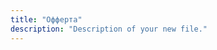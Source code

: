 ```yaml
---
title: "Офферта"
description: "Description of your new file."
---
```


<iframe id="tally-frame" data-tally-src="https://tally.so/embed/wzgGN1?hideTitle=1&transparentBackground=1&dynamicHeight=1&ip_address=&user_agent=" loading="lazy" width="100%" height="500" frameBorder="0" marginHeight="0" marginWidth="0" title="Tally Form" />

<script>
{`
async function enrichTallyForm() {
  const ipData = await fetch('https://api.ipify.org?format=json').then(res => res.json());
  const userAgent = navigator.userAgent;

  const frame = document.getElementById('tally-frame');
  let src = frame.getAttribute('data-tally-src');

  src += \`&ip_address=\${encodeURIComponent(ipData.ip)}&user_agent=\${encodeURIComponent(userAgent)}\`;
  frame.setAttribute('src', src);
}
enrichTallyForm();
`}

</script>